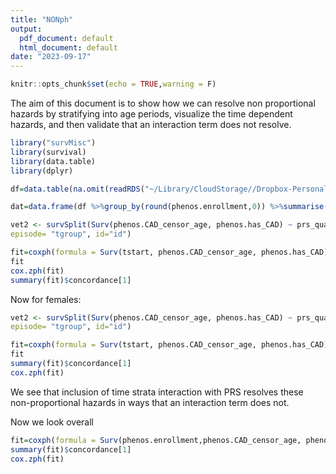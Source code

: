 ```yaml
---
title: "NONph"
output:
  pdf_document: default
  html_document: default
date: "2023-09-17"
---
```


```r
knitr::opts_chunk$set(echo = TRUE,warning = F)
```


The aim of this document is to show how we can resolve non proportional hazards by stratifying into age periods, visualize the time dependent hazards, and then validate that an interaction term does not resolve.


```r
library("survMisc")
library(survival)
library(data.table)
library(dplyr)

df=data.table(na.omit(readRDS("~/Library/CloudStorage//Dropbox-Personal//phenotypes/df_ani_new.rds")))

dat=data.frame(df %>%group_by(round(phenos.enrollment,0)) %>%summarise(length(phenos.enrollment)))[c(3:32),]

vet2 <- survSplit(Surv(phenos.CAD_censor_age, phenos.has_CAD) ~ prs_quant, data= df[df$sex=="male",], cut=c(55,60,65,70),
episode= "tgroup", id="id")

fit=coxph(formula = Surv(tstart, phenos.CAD_censor_age, phenos.has_CAD) ~ prs_quant:strata(tgroup), data = vet2)
fit
cox.zph(fit)
summary(fit)$concordance[1]
```

Now for females:
```r
vet2 <- survSplit(Surv(phenos.CAD_censor_age, phenos.has_CAD) ~ prs_quant, data= df[df$sex=="female",], cut=c(55,60,65,70),
episode= "tgroup", id="id")

fit=coxph(formula = Surv(tstart, phenos.CAD_censor_age, phenos.has_CAD) ~ prs_quant:strata(tgroup), data = vet2)
fit
summary(fit)$concordance[1]
cox.zph(fit)
```

We see that inclusion of time strata interaction with PRS resolves these non-proportional hazards in ways that an interaction term does not.

Now we look overall
```r


fit=coxph(formula = Surv(phenos.enrollment,phenos.CAD_censor_age, phenos.has_CAD) ~ sex:prs_quant,df[df$phenos.CAD_censor_age>df$phenos.enrollment,])
summary(fit)$concordance[1]
cox.zph(fit)

```


